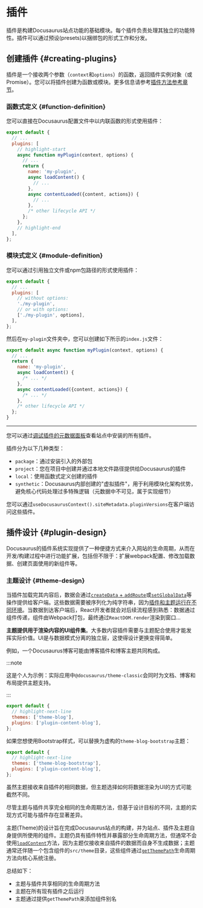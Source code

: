 # 插件

插件是构建Docusaurus站点功能的基础模块。每个插件负责处理其独立的功能特性。插件可以通过预设(presets)以捆绑包的形式工作和分发。

## 创建插件 {#creating-plugins}

插件是一个接收两个参数（`context`和`options`）的函数，返回插件实例对象（或Promise）。您可以将插件创建为函数或模块。更多信息请参考[插件方法参考章节](../api/plugin-methods/README.mdx)。

### 函数式定义 {#function-definition}

您可以直接在Docusaurus配置文件中以内联函数的形式使用插件：

```js title="docusaurus.config.js"
export default {
  // ...
  plugins: [
    // highlight-start
    async function myPlugin(context, options) {
      // ...
      return {
        name: 'my-plugin',
        async loadContent() {
          // ...
        },
        async contentLoaded({content, actions}) {
          // ...
        },
        /* other lifecycle API */
      };
    },
    // highlight-end
  ],
};
```

### 模块式定义 {#module-definition}

您可以通过引用独立文件或npm包路径的形式使用插件：

```js title="docusaurus.config.js"
export default {
  // ...
  plugins: [
    // without options:
    './my-plugin',
    // or with options:
    ['./my-plugin', options],
  ],
};
```

然后在`my-plugin`文件夹中，您可以创建如下所示的`index.js`文件：

```js title="my-plugin/index.js"
export default async function myPlugin(context, options) {
  // ...
  return {
    name: 'my-plugin',
    async loadContent() {
      /* ... */
    },
    async contentLoaded({content, actions}) {
      /* ... */
    },
    /* other lifecycle API */
  };
}
```

---

您可以通过[调试插件的元数据面板](/__docusaurus/debug/metadata)查看站点中安装的所有插件。

插件分为以下几种类型：

- `package`：通过安装引入的外部包
- `project`：您在项目中创建并通过本地文件路径提供给Docusaurus的插件
- `local`：使用函数式定义创建的插件
- `synthetic`：Docusaurus内部创建的"虚拟插件"，用于利用模块化架构优势，避免核心代码处理过多特殊逻辑（元数据中不可见，属于实现细节）

您可以通过`useDocusaurusContext().siteMetadata.pluginVersions`在客户端访问这些插件。

## 插件设计 {#plugin-design}

Docusaurus的插件系统实现提供了一种便捷方式来介入网站的生命周期，从而在开发/构建过程中进行功能扩展，包括但不限于：扩展webpack配置、修改加载数据、创建页面使用的新组件等。

### 主题设计 {#theme-design}

当插件加载完其内容后，数据会通过[`createData` + `addRoute`](../api/plugin-methods/lifecycle-apis.mdx#addRoute)或[`setGlobalData`](../api/plugin-methods/lifecycle-apis.mdx#setGlobalData)等操作提供给客户端。这些数据需要被序列化为纯字符串，因为[插件和主题运行在不同环境](./architecture.mdx)。当数据到达客户端后，React开发者就会对后续流程感到熟悉：数据通过组件传递，组件由Webpack打包，最终通过`ReactDOM.render`渲染到窗口...

**主题提供用于渲染内容的UI组件集**。大多数内容插件需要与主题配合使用才能发挥实际价值。UI是与数据模式分离的独立层，这使得设计更换变得简单。

例如，一个Docusaurus博客可能由博客插件和博客主题共同构成。

:::note

这是个人为示例：实际应用中`@docusaurus/theme-classic`会同时为文档、博客和布局提供主题支持。

:::

```js title="docusaurus.config.js"
export default {
  // highlight-next-line
  themes: ['theme-blog'],
  plugins: ['plugin-content-blog'],
};
```

如果您想使用Bootstrap样式，可以替换为虚构的`theme-blog-bootstrap`主题：

```js title="docusaurus.config.js"
export default {
  // highlight-next-line
  themes: ['theme-blog-bootstrap'],
  plugins: ['plugin-content-blog'],
};
```

虽然主题接收来自插件的相同数据，但主题选择如何将数据渲染为UI的方式可能截然不同。

尽管主题与插件共享完全相同的生命周期方法，但基于设计目标的不同，主题的实现方式可能与插件存在显著差异。

主题(Theme)的设计旨在完成Docusaurus站点的构建，并为站点、插件及主题自身提供所使用的组件。主题仍具有插件特性并暴露部分生命周期方法，但通常不会使用[`loadContent`](../api/plugin-methods/lifecycle-apis.mdx#loadContent)方法，因为主题仅接收来自插件的数据而自身不生成数据；主题通常还伴随一个包含组件的`src/theme`目录，这些组件通过[`getThemePath`](../api/plugin-methods/extend-infrastructure.mdx#getThemePath)生命周期方法向核心系统注册。

总结如下：

- 主题与插件共享相同的生命周期方法
- 主题在所有现有插件之后运行
- 主题通过提供`getThemePath`来添加组件别名